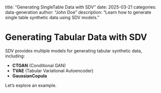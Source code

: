 title: "Generating SingleTable Data with SDV"
date: 2025-03-21
categories: data-generation
author: "John Doe"
description: "Learn how to generate single table synthetic data using SDV models."


# Generating Tabular Data with SDV

SDV provides multiple models for generating tabular synthetic data, including:

- **CTGAN** (Conditional GAN)
- **TVAE** (Tabular Variational Autoencoder)
- **GaussianCopula**

Let's explore an example.
